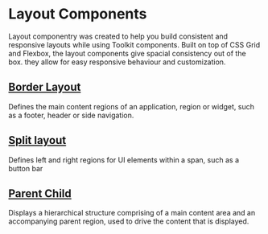 
<Meta title="Documentation/Lab/Layout/Introduction" />

# Layout Components

Layout componentry was created to help you build consistent and responsive layouts while using Toolkit components.
Built on top of CSS Grid and Flexbox, the layout components give spacial consistency out of the box.
they allow for easy responsive behaviour and customization.

## [Border Layout](/docs/layout-docs-lab-borderlayout--page)

Defines the main content regions of an application, region or widget, such as a footer, header or side navigation.

<Canvas>
  <Story id="lab-layout-borderlayout--toolkit-border-layout" />
</Canvas>

## [Split layout](/docs/layout-docs-lab-splitlayout--page)

Defines left and right regions for UI elements within a span, such as a button bar

<Canvas>
  <Story id="lab-layout-splitlayout--default-split-layout" />
</Canvas>

## [Parent Child](/docs/layout-docs-lab-parentchildlayout--page)

Displays a hierarchical structure comprising of a main content area and an accompanying parent region, used to drive the content that is displayed.

<Canvas>
  <Story id="lab-layout-parentchildlayout--default-parent-child-layout" />
</Canvas>
